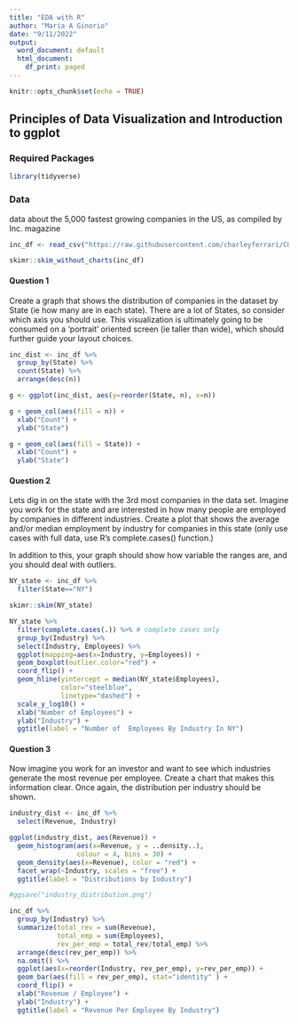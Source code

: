 ```yaml
---
title: "EDA with R"
author: "Maria A Ginorio"
date: "9/11/2022"
output:
  word_document: default
  html_document:
    df_print: paged
---
```


```r
knitr::opts_chunk$set(echo = TRUE)
```

## **Principles of Data Visualization and Introduction to ggplot**

### Required Packages

```r
library(tidyverse)
```

### Data

data about the 5,000 fastest growing companies in the US, as compiled by Inc. magazine

```r
inc_df <- read_csv("https://raw.githubusercontent.com/charleyferrari/CUNY_DATA_608/master/module1/Data/inc5000_data.csv")
```

```r
skimr::skim_without_charts(inc_df)
```

#### Question 1

Create a graph that shows the distribution of companies in the dataset by State (ie how many are in each state). There are a lot of States, so consider which axis you should use. This visualization is ultimately going to be consumed on a 'portrait' oriented screen (ie taller than wide), which should further guide your layout choices.

```r
inc_dist <- inc_df %>% 
  group_by(State) %>% 
  count(State) %>% 
  arrange(desc(n))
```

```r
g <- ggplot(inc_dist, aes(y=reorder(State, n), x=n))
```

```r
g + geom_col(aes(fill = n)) +
  xlab("Count") + 
  ylab("State")
```

```r
g + geom_col(aes(fill = State)) +
  xlab("Count") + 
  ylab("State")
```

#### Question 2

Lets dig in on the state with the 3rd most companies in the data set. Imagine you work for the state and are interested in how many people are employed by companies in different industries. Create a plot that shows the average and/or median employment by industry for companies in this state (only use cases with full data, use R's complete.cases() function.)

In addition to this, your graph should show how variable the ranges are, and you should deal with outliers.

```r
NY_state <- inc_df %>% 
  filter(State=="NY")

skimr::skim(NY_state)
```

```r
NY_state %>% 
  filter(complete.cases(.)) %>% # complete cases only
  group_by(Industry) %>% 
  select(Industry, Employees) %>%
  ggplot(mapping=aes(x=Industry, y=Employees)) +
  geom_boxplot(outlier.color="red") +
  coord_flip() +
  geom_hline(yintercept = median(NY_state$Employees),
             color="steelblue",
             linetype="dashed") + 
  scale_y_log10() + 
  xlab("Number of Employees") + 
  ylab("Industry") + 
  ggtitle(label = "Number of  Employees By Industry In NY")
```

#### Question 3

Now imagine you work for an investor and want to see which industries generate the most revenue per employee. Create a chart that makes this information clear. Once again, the distribution per industry should be shown.

```r
industry_dist <- inc_df %>% 
  select(Revenue, Industry)
```

```r
ggplot(industry_dist, aes(Revenue)) + 
  geom_histogram(aes(x=Revenue, y = ..density..), 
                 colour = 4, bins = 30) +
  geom_density(aes(x=Revenue), color = "red") +
  facet_wrap(~Industry, scales = "free") + 
  ggtitle(label = "Distributions by Industry")

```

```r
#ggsave("industry_distribution.png")
```

```r
inc_df %>%
  group_by(Industry) %>%
  summarize(total_rev = sum(Revenue), 
            total_emp = sum(Employees), 
            rev_per_emp = total_rev/total_emp) %>%
  arrange(desc(rev_per_emp)) %>%
  na.omit() %>%
  ggplot(aes(x=reorder(Industry, rev_per_emp), y=rev_per_emp)) +
  geom_bar(aes(fill = rev_per_emp), stat="identity" ) +
  coord_flip() + 
  xlab("Revenue / Employee") + 
  ylab("Industry") + 
  ggtitle(label = "Revenue Per Employee By Industry")
```
